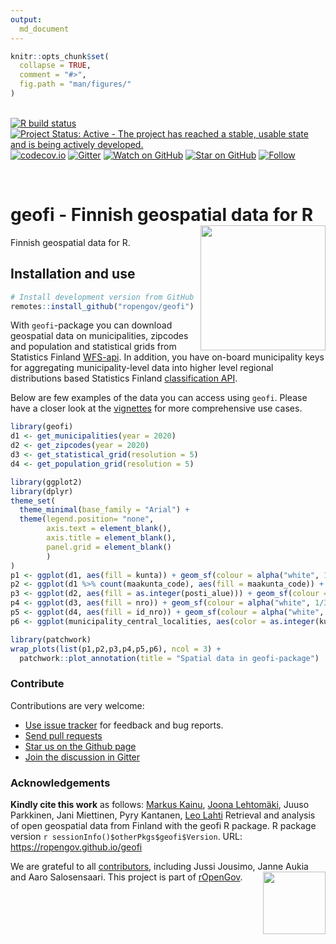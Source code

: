 ```yaml
---
output: 
  md_document
---
```


```r
knitr::opts_chunk$set(
  collapse = TRUE,
  comment = "#>",
  fig.path = "man/figures/"
)
```

<br>
<!-- badges: start -->
  [![R build status](https://github.com/rOpenGov/geofi//workflows/R-CMD-check/badge.svg)](https://github.com/rOpenGov/geofi//actions)
  [![Project Status: Active - The project has reached a stable, usable state and is being actively developed.](https://www.repostatus.org/badges/latest/active.svg)](http://www.repostatus.org/#active)
  [![codecov.io](https://codecov.io/github/rOpenGov/geofi/coverage.svg?branch=master)](https://codecov.io/github/rOpenGov/geofi?branch=master)
  [![Gitter](https://badges.gitter.im/rOpenGov/geofi.svg)](https://gitter.im/rOpenGov/geofi?utm_source=badge&utm_medium=badge&utm_campaign=pr-badge)
  [![Watch on GitHub](https://img.shields.io/github/watchers/ropengov/eurostat.svg?style=social)](https://github.com/ropengov/eurostat/watchers)
  [![Star on GitHub](https://img.shields.io/github/stars/ropengov/eurostat.svg?style=social)](https://github.com/ropengov/eurostat/stargazers)
  [![Follow](https://img.shields.io/twitter/follow/ropengov.svg?style=social)](https://twitter.com/rOpenGov)
<!--[![CRAN published](http://www.r-pkg.org/badges/version/geofi)](http://www.r-pkg.org/pkg/geofi)-->
<!--[![Downloads](http://cranlogs.r-pkg.org/badges/grand-total/geofi)](https://cran.r-project.org/package=geofi)-->
<!--[![Downloads](http://cranlogs.r-pkg.org/badges/geofi)](https://cran.r-project.org/package=geofi)-->
<!-- badges: end -->

<br>

# geofi - Finnish geospatial data for R <img src="man/figures/logo.png" height = "200px" align="right" />


<!-- README.md is generated from README.Rmd. Please edit that file -->

Finnish geospatial data for R. 

## Installation and use

```r
# Install development version from GitHub
remotes::install_github("ropengov/geofi")
```

With `geofi`-package you can download geospatial data on municipalities, zipcodes and population and statistical grids from Statistics Finland [WFS-api](https://www.stat.fi/org/avoindata/paikkatietoaineistot_en.html). In addition, you have on-board municipality keys for aggregating municipality-level data  into higher level regional distributions based Statistics Finland [classification API](https://data.stat.fi/api/classifications/v2/).

Below are few examples of the data you can access using `geofi`. Please have a closer look at the [vignettes](https://ropengov.github.io/geofi/articles/index.html) for more comprehensive use cases. 

```r
library(geofi)
d1 <- get_municipalities(year = 2020)
d2 <- get_zipcodes(year = 2020)
d3 <- get_statistical_grid(resolution = 5)
d4 <- get_population_grid(resolution = 5)

library(ggplot2)
library(dplyr)
theme_set(
  theme_minimal(base_family = "Arial") +
  theme(legend.position= "none",
        axis.text = element_blank(),
        axis.title = element_blank(),
        panel.grid = element_blank()
        )
)
p1 <- ggplot(d1, aes(fill = kunta)) + geom_sf(colour = alpha("white", 1/3)) + labs(subtitle = "municipalities")
p2 <- ggplot(d1 %>% count(maakunta_code), aes(fill = maakunta_code)) + geom_sf(colour = alpha("white", 1/3)) + labs(subtitle = "Aggregated municipality data \nat region (maakunta) level \n(one of many!)")
p3 <- ggplot(d2, aes(fill = as.integer(posti_alue))) + geom_sf(colour = alpha("white", 1/3)) + labs(subtitle = "zipcodes")
p4 <- ggplot(d3, aes(fill = nro)) + geom_sf(colour = alpha("white", 1/3)) + labs(subtitle = "statistical grid")
p5 <- ggplot(d4, aes(fill = id_nro)) + geom_sf(colour = alpha("white", 1/3)) + labs(subtitle = "population grid")
p6 <- ggplot(municipality_central_localities, aes(color = as.integer(kuntatunnus))) + geom_sf() + labs(subtitle = "Central municipality localities")

library(patchwork)
wrap_plots(list(p1,p2,p3,p4,p5,p6), ncol = 3) + 
  patchwork::plot_annotation(title = "Spatial data in geofi-package")
```



### Contribute

Contributions are very welcome:

  * [Use issue tracker](https://github.com/ropengov/geofi/issues) for feedback and bug reports.
  * [Send pull requests](https://github.com/ropengov/geofi/)
  * [Star us on the Github page](https://github.com/ropengov/geofi)
  * [Join the discussion in Gitter](https://gitter.im/rOpenGov/geofi)


### Acknowledgements

**Kindly cite this work** as follows: 
[Markus Kainu](https://github.com/muuankarski), [Joona Lehtomäki](https://github.com/jlehtoma), Juuso Parkkinen, Jani Miettinen, Pyry Kantanen, [Leo Lahti](https://github.com/antagomir)
Retrieval and analysis of open geospatial data from Finland with the geofi R package. R package version `r sessionInfo()$otherPkgs$geofi$Version`. URL: [https://ropengov.github.io/geofi](https://ropengov.github.io/geofi)



We are grateful to all [contributors](https://github.com/rOpenGov/geofi/graphs/contributors), including Jussi Jousimo, Janne Aukia and Aaro Salosensaari. This project is part of [rOpenGov](http://ropengov.org). <img src="http://ropengov.org/images/logo2020_black_orange.svg" height = "100px" align="right" />

